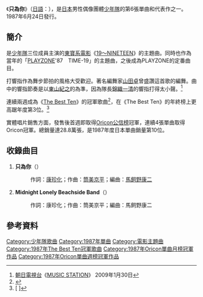 {{Infobox Single 
| Name           = 只為你<br />{{lang|ja|君だけに}}
| Artist         = [[少年隊|少年隊]]
| Album          = 
| Released       = 1987年6月24日
| Format         = 8cm[[單曲|CD單曲]]
| Recorded       = 
| Genre          = [[J-POP|J-POP]]、[[偶像歌謠曲|偶像歌謠曲]]
| Length         = 
| Label          = [[日本華納音樂|日本華納音樂]]
| Writer         = [[康珍化|康珍化]]、[[筒美京平|筒美京平]]
| Producer       = 
| Certification  = 
| Chart position = 
* 週間最高排行第1位（[[The_Best_Ten|The Best Ten]]）
* 週間最高排行第1位（[[Oricon公信榜|Oricon]]）
* 1987年7月度月間排行第1位（[[Oricon公信榜|Oricon]]）
* 1987年度年間排行第3位（[[The_Best_Ten|The Best Ten]]）
* 1987年度年間排行第10位（[[Oricon公信榜|Oricon]]）
| Last single    = [[STRIPE_BLUE|STRIPE BLUE]]<br />（1987年）
| This single    = '''只為你'''<br />（1987年）
| Next single    = [[ABC_(少年隊單曲)|ABC]]<br />（1987年）
}}
《'''只為你'''》（[[日語|日語]]：{{lang|ja|'''君だけに'''}}），是[[日本|日本]]男性偶像團體[[少年隊|少年隊]]的第6張單曲和代表作之一。1987年6月24日發行。

==簡介==
是[[少年隊|少年隊]]三位成員主演的[[東寶株式會社|東寶系]][[電影|電影]]《[[19～NINETEEN|19～NINETEEN]]》的主題曲。同時也作為當年的「[[PLAYZONE|PLAYZONE]]'87　TIME-19」的主題曲，之後成為PLAYZONE的定番曲目。

打響指作為舞步節拍的風格大受歡迎。著名編舞家[[山田卓|山田卓]]曾盛讚這首歌的編舞。曲中的響指節奏是以[[東山紀之|東山紀之]]的為準，因為隊長[[錦織一清|錦織一清]]的響指打得太小聲。<ref>[[朝日電視台|朝日電視台]]《[[MUSIC_STATION|MUSIC STATION]]》 2009年1月30日</ref> 

連續兩週成為《[[The_Best_Ten|The Best Ten]]》的冠軍歌曲<ref>{{Cite web |url=http://www2.tokai.or.jp/BGB/best10/1987.htm |script-title=ja:ザ・ベストテン 所有リスト 1987年 |accessdate=2010-11-07 |archive-date=2008-03-16 |archive-url=https://web.archive.org/web/20080316063026/http://www2.tokai.or.jp/BGB/best10/1987.htm |dead-url=yes }}</ref>，在《The Best Ten》的年終榜上更高踞年度第3位。<ref>[{{Cite web |url=http://edelweiss.inside-ricefield.com/bestten/1987_nenkan.html |script-title=ja:ザ・ベストテン 1987年、年間ベストテン |access-date=2010-11-07 |archive-date=2016-08-20 |archive-url=https://web.archive.org/web/20160820005616/http://edelweiss.inside-ricefield.com/bestten/1987_nenkan.html |dead-url=no }} {{lang|ja|ザ・ベストテン 1987年、年間ベストテン}}]</ref>

實體唱片銷售方面，發售後首週即取得[[Oricon公信榜|Oricon公信榜]]冠軍，連續4張單曲取得Oricon冠軍。總銷量達28.8萬張，是1987年度日本單曲銷量第10位。

==收錄曲目==
#'''只為你'''（{{lang|ja|君だけに}}）
#:作詞：[[康珍化|康珍化]]；作曲：[[筒美京平|筒美京平]]；編曲：[[馬飼野康二|馬飼野康二]]
#'''Midnight Lonely Beachside Band'''（{{lang|ja|ミッドナイト・ロンリー・ビーチサイド・バンド}}）
#:作詞：康珍化；作曲：筒美京平；編曲：馬飼野康二

==參考資料==
{{reflist}}

{{DEFAULTSORT:Kimidakeni}}
[[Category:少年隊歌曲|Category:少年隊歌曲]]
[[Category:1987年單曲|Category:1987年單曲]]
[[Category:電影主題曲|Category:電影主題曲]]
[[Category:1987年The_Best_Ten冠軍歌曲|Category:1987年The Best Ten冠軍歌曲]]
[[Category:1987年Oricon單曲月榜冠軍作品|Category:1987年Oricon單曲月榜冠軍作品]]
[[Category:1987年Oricon單曲週榜冠軍作品|Category:1987年Oricon單曲週榜冠軍作品]]